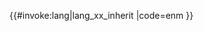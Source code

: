 <includeonly>{{#invoke:lang|lang_xx_inherit
|code=enm
}}</includeonly><noinclude>
{{Documentation|Template:Lang-x/doc}}
</noinclude>